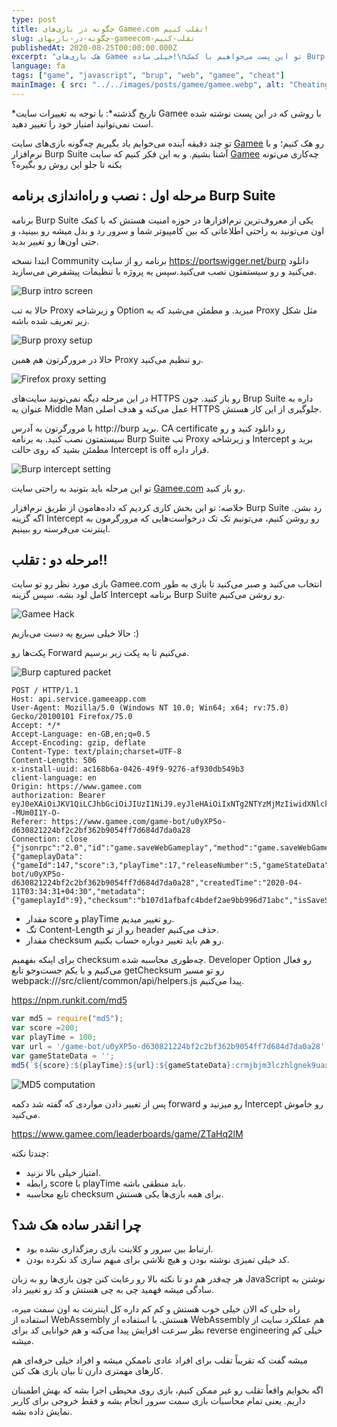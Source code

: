 ```yaml
---
type: post
title: چگونه در بازی‌های Gamee.com تقلب کنیم!
slug: چگونه-در-بازیهای-gameecom-تقلب-کنیم
publishedAt: 2020-08-25T00:00:00.000Z
excerpt: "هک بازی‌های Gamee خیلی ساده!\nتو این پست می‌خواهیم با کمک Burp Suite بازی‌های Gamee که خیلی تو تلگرام محبوب هستن رو هک کنیم و یه رکورد خیلی بالا برای خودمون ثبت کنیم."
language: fa
tags: ["game", "javascript", "brup", "web", "gamee", "cheat"]
mainImage: { src: "../../images/posts/gamee/gamee.webp", alt: "Cheating in Gamee" }
---
```



<WarningBlock type="error">
    *تاریخ گذشته*: با توجه به تغییرات سایت Gamee با روشی که در این پست نوشته شده است نمی‌توانید امتیاز خود را تغییر دهید.
</WarningBlock>

تو چند دقیقه آینده می‌خوایم یاد بگیریم چه‌گونه بازی‌های سایت
[Gamee](https://www.gamee.com/)
رو هک کنیم؛ و با نرم‌افزار
Burp Suite
آشنا بشیم. و به این فکر کنیم که سایت
[Gamee](https://www.gamee.com/)
چه‌کاری می‌تونه بکنه تا جلو این روش رو بگیره؟


## مرحله اول : نصب و راه‌اندازی برنامه Burp Suite

برنامه Burp Suite یکی از معروف‌ترین نرم‌افزارها در حوزه امنیت هستش که با کمک اون می‌تونید به راحتی اطلاعاتی که بین کامپیوتر شما و سرور رد و بدل میشه رو ببینید، و حتی اون‌ها رو تغییر بدید.

ابتدا نسخه Community برنامه رو از سایت https://portswigger.net/burp دانلود می‌کنید و رو سیستمتون نصب می‌کنید.سپس یه پروژه با تنظیمات پیشفرض می‌سازید.

![Burp intro screen](../../images/posts/gamee/burp-intro-screen.webp)

حالا به تب Proxy و زیرشاخه Option میرید. و مطمئن می‌شید که یه Proxy مثل شکل زیر تعریف شده باشه.

![Burp proxy setup](../../images/posts/gamee/burp-proxy-setup.webp)

حالا در مرورگرتون هم همین Proxy رو تنظیم می‌کنید.

![Firefox proxy setting](../../images/posts/gamee/firefox-proxy-settings.webp)

در این مرحله دیگه نمی‌تونید سایت‌های HTTPS رو باز کنید. چون Brup Suite داره به عنوان یه Middle Man عمل می‌کنه و هدف اصلی HTTPS جلوگیری از این کار هستش.

با مرورگرتون به آدرس http://burp برید. CA certificate رو دانلود کنید و رو سیستمتون نصب کنید. به برنامه Burp Suite تب Proxy و زیرشاخه Intercept برید و مطمئن بشید که روی حالت Intercept is off قرار داره.

![Burp intercept setting](../../images/posts/gamee/burp-intercept-settings.webp)

تو این مرحله باید بتونید به راحتی سایت
[Gamee.com](https://gamee.com)
رو باز کنید.

خلاصه: تو این بخش کاری کردیم که داده‌هامون از طریق نرم‌افزار Burp Suite رد بشن. اگه گزینه Intercept رو روشن کنیم، می‌تونیم تک تک درخواست‌هایی که مرورگرمون به اینترنت می‌فرسته رو ببینیم.

## مرحله دو : تقلب!!

بازی مورد نظر رو تو سایت Gamee.com انتخاب می‌کنید و صبر می‌کنید تا بازی به طور کامل لود بشه. سپس گزینه Intercept برنامه Burp Suite رو روشن می‌کنیم.

![Gamee Hack](../../images/posts/gamee/gamee-hack.webp)

حالا خیلی سریع یه دست می‌بازیم :)

پکت‌ها رو Forward می‌کنیم تا به پکت زیر برسیم.

![Burp captured packet](../../images/posts/gamee/burp-captured-packet.jpg)

```text
POST / HTTP/1.1
Host: api.service.gameeapp.com
User-Agent: Mozilla/5.0 (Windows NT 10.0; Win64; x64; rv:75.0) Gecko/20100101 Firefox/75.0
Accept: */*
Accept-Language: en-GB,en;q=0.5
Accept-Encoding: gzip, deflate
Content-Type: text/plain;charset=UTF-8
Content-Length: 506
x-install-uuid: ac168b6a-0426-49f9-9276-af930db549b3
client-language: en
Origin: https://www.gamee.com
authorization: Bearer eyJ0eXAiOiJKV1QiLCJhbGciOiJIUzI1NiJ9.eyJleHAiOiIxNTg2NTYzMjMzIiwidXNlcklkIjoxMzQ0ODAzMiwiaW5zdGFsbFV1aWQiOiJhYzE2OGI2YS0wNDI2LTQ5ZjktOTI3Ni1hZjkzMGRiNTQ5YjMiLCJ0eXBlIjoiYXV0aGVudGljYXRpb25Ub2tlbiIsImF1dGhvcml6YXRpb25MZXZlbCI6ImJvdCIsInBsYXRmb3JtIjoiYm90LXRlbGVncmFtIn0.I--MUm0I1Y-O-
Referer: https://www.gamee.com/game-bot/u0yXP5o-d630821224bf2c2bf362b9054ff7d684d7da0a28
Connection: close
{"jsonrpc":"2.0","id":"game.saveWebGameplay","method":"game.saveWebGameplay","params":{"gameplayData":{"gameId":147,"score":3,"playTime":17,"releaseNumber":5,"gameStateData":"","replayVariant":null,"replayData":null,"replayDataChecksum":null,"gameUrl":"/game-bot/u0yXP5o-d630821224bf2c2bf362b9054ff7d684d7da0a28","createdTime":"2020-04-11T03:34:31+04:30","metadata":{"gameplayId":9},"checksum":"b107d1afbafc4bdef2ae9bb996d71abc","isSaveState":false,"repetitiveGameplay":false,"botSpecificScoreData":null}}}
```

- مقدار score و playTime رو تغییر میدیم.
- تگ Content-Length رو از تو header حذف می‌کنیم.
- مقدار checksum رو هم باید تغییر دوباره حساب بکنیم.

برای اینکه بفهمیم checksum چه‌طوری محاسبه شده. Developer Option رو فعال می‌کنیم و با یکم جست‌وجو تابع getChecksum رو تو مسیر webpack:///src/client/common/api/helpers.js پیدا می‌کنیم.

https://npm.runkit.com/md5

```javascript
var md5 = require("md5");
var score =200;
var playTime = 100;
var url = '/game-bot/u0yXP5o-d630821224bf2c2bf362b9054ff7d684d7da0a28';
var gameStateData = '';
md5(`${score}:${playTime}:${url}:${gameStateData}:crmjbjm3lczhlgnek9uaxz2l9svlfjw14npauhen`);
```

![MD5 computation](../../images/posts/gamee/md5-computation.jpg)

پس از تغییر دادن مواردی که گفته شد دکمه forward رو میزنید و Intercept رو خاموش می‌کنید.

https://www.gamee.com/leaderboards/game/ZTaHq2lM

چندتا نکته:
- امتیاز خیلی بالا نزنید.
- رابطه score با playTime باید منطقی باشه.
- تابع محاسبه checksum برای همه بازی‌ها یکی هستش.

## چرا انقدر ساده هک شد؟

- ارتباط بین سرور و کلاینت بازی رمزگذاری نشده بود.
- کد خیلی تمیزی نوشته بودن و هیچ تلاشی برای مبهم سازی کد نکرده بودن.

هر چه‌قدر هم دو تا نکته بالا رو رعایت کنن چون بازی‌ها رو به زبان JavaScript نوشتن به سادگی میشه فهمید چی به چی هستش و کد رو تغییر داد.

راه حلی که الان خیلی خوب هستش و کم کم داره کل اینترنت به اون سمت میره، استفاده از WebAssembly هستش. با استفاده از WebAssembly هم عملکرد سایت از نظر سرعت افزایش پیدا می‌کنه و هم خوانایی کد برای reverse engineering خیلی کم میشه.

میشه گفت که تقریباً تقلب برای افراد عادی ناممکن میشه و افراد خیلی حرفه‌ای هم کارهای مهمتری دارن تا بیان بازی هک کنن.

اگه بخوایم واقعاً تقلب رو غیر ممکن کنیم، بازی روی محیطی اجرا بشه که بهش اطمینان داریم. یعنی تمام محاسبات بازی سمت سرور انجام بشه و فقط خروجی برای کاربر نمایش داده بشه.


